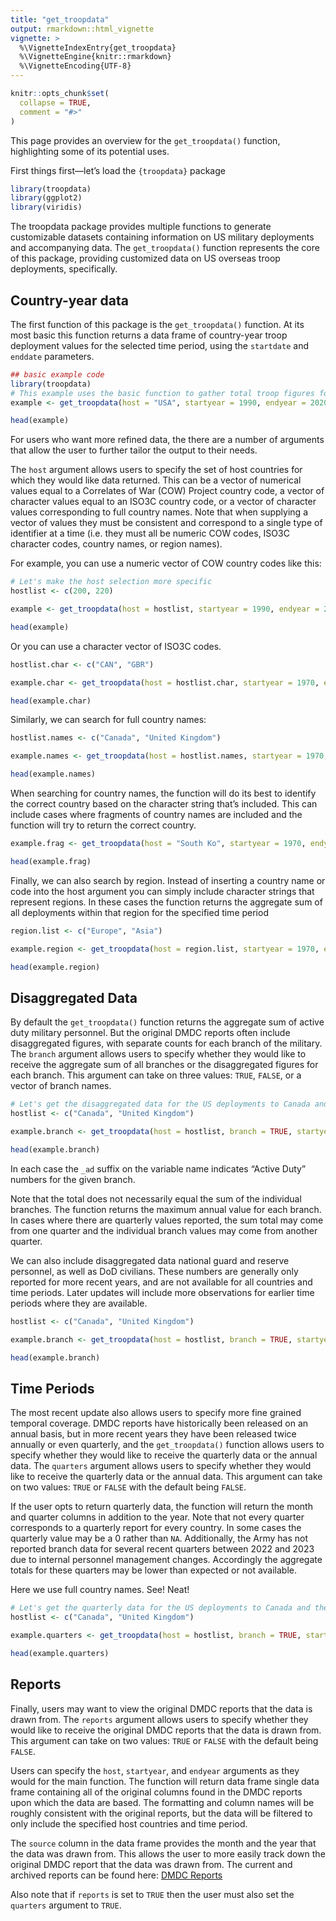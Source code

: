 ```yaml
---
title: "get_troopdata"
output: rmarkdown::html_vignette
vignette: >
  %\VignetteIndexEntry{get_troopdata}
  %\VignetteEngine{knitr::rmarkdown}
  %\VignetteEncoding{UTF-8}
---
```


```r
knitr::opts_chunk$set(
  collapse = TRUE,
  comment = "#>"
)

```

This page provides an overview for the `get_troopdata()` function, highlighting some of its potential uses.

First things first—let's load the `{troopdata}` package


```r
library(troopdata)
library(ggplot2)
library(viridis)
```

The troopdata package provides multiple functions to generate customizable datasets containing information on US military deployments and accompanying data. The `get_troopdata()` function represents the core of this package, providing customized data on US overseas troop deployments, specifically.


## Country-year data

The first function of this package is the `get_troopdata()` function. At its most basic this function returns a data frame of country-year troop deployment values for the selected time period, using the `startdate` and `enddate` parameters.

```r
## basic example code
library(troopdata)
# This example uses the basic function to gather total troop figures for all countries from 1990 to 2020
example <- get_troopdata(host = "USA", startyear = 1990, endyear = 2020)

head(example)

```


For users who want more refined data, the there are a number of arguments that allow the user to further tailor the output to their needs.

The `host` argument allows users to specify the set of host countries for which they would like data returned. This can be a vector of numerical values equal to a Correlates of War (COW) Project country code, a vector of character values equal to an ISO3C country code, or a vector of character values corresponding to full country names. Note that when supplying a vector of values they must be consistent and correspond to a single type of identifier at a time (i.e. they must all be numeric COW codes, ISO3C character codes, country names, or region names).

For example, you can use a numeric vector of COW country codes like this:

```r

# Let's make the host selection more specific
hostlist <- c(200, 220)

example <- get_troopdata(host = hostlist, startyear = 1990, endyear = 2020)

head(example)

```

Or you can use a character vector of ISO3C codes.

```r

hostlist.char <- c("CAN", "GBR")

example.char <- get_troopdata(host = hostlist.char, startyear = 1970, endyear = 2020)

head(example.char)

```

Similarly, we can search for full country names:

```r
hostlist.names <- c("Canada", "United Kingdom")

example.names <- get_troopdata(host = hostlist.names, startyear = 1970, endyear = 2020)

head(example.names)

```

When searching for country names, the function will do its best to identify the correct country based on the character string that's included. This can include cases where fragments of country names are included and the function will try to return the correct country. 

```r

example.frag <- get_troopdata(host = "South Ko", startyear = 1970, endyear = 2020)

head(example.frag)

```


Finally, we can also search by region. Instead of inserting a country name or code into the host argument you can simply include character strings that represent regions. In these cases the function returns the aggregate sum of all deployments within that region for the specified time period

```r

region.list <- c("Europe", "Asia")

example.region <- get_troopdata(host = region.list, startyear = 1970, endyear = 2020)

head(example.region)

```



## Disaggregated Data

By default the `get_troopdata()` function returns the aggregate sum of active duty military personnel. But the original DMDC reports often include disaggregated figures, with separate counts for each branch of the military. The `branch` argument allows users to specify whether they would like to receive the aggregate sum of all branches or the disaggregated figures for each branch. This argument can take on three values: `TRUE`, `FALSE`, or a vector of branch names. 

```r

# Let's get the disaggregated data for the US deployments to Canada and the UK
hostlist <- c("Canada", "United Kingdom")

example.branch <- get_troopdata(host = hostlist, branch = TRUE, startyear = 1970, endyear = 2020)

head(example.branch)


```

In each case the `_ad` suffix on the variable name indicates "Active Duty" numbers for the given branch.

Note that the total does not necessarily equal the sum of the individual branches. The function returns the maximum annual value for each branch. In cases where there are quarterly values reported, the sum total may come from one quarter and the individual branch values may come from another quarter.

We can also include disaggregated data national guard and reserve personnel, as well as DoD civilians. These numbers are generally only reported for more recent years, and are not available for all countries and time periods. Later updates will include more observations for earlier time periods where they are available.

```r

hostlist <- c("Canada", "United Kingdom")

example.branch <- get_troopdata(host = hostlist, branch = TRUE, startyear = 1970, endyear = 2020, guard_reserve = TRUE, civilians = TRUE)

head(example.branch)

```


## Time Periods

The most recent update also allows users to specify more fine grained temporal coverage. DMDC reports have historically been released on an annual basis, but in more recent years they have been released twice annually or even quarterly, and the `get_troopdata()` function allows users to specify whether they would like to receive the quarterly data or the annual data. The `quarters` argument allows users to specify whether they would like to receive the quarterly data or the annual data. This argument can take on two values: `TRUE` or `FALSE` with the default being `FALSE`. 

If the user opts to return quarterly data, the function will return the month and quarter columns in addition to the year. Note that not every quarter corresponds to a quarterly report for every country. In some cases the quarterly value may be a 0 rather than `NA`. Additionally, the Army has not reported branch data for several recent quarters between 2022 and 2023 due to internal personnel management changes. Accordingly the aggregate totals for these quarters may be lower than expected or not available. 

Here we use full country names. See! Neat!


```r

# Let's get the quarterly data for the US deployments to Canada and the UK
hostlist <- c("Canada", "United Kingdom")

example.quarters <- get_troopdata(host = hostlist, branch = TRUE, startyear = 2015, endyear = 2022, quarters = TRUE)

head(example.quarters)

```


## Reports

Finally, users may want to view the original DMDC reports that the data is drawn from. The `reports` argument allows users to specify whether they would like to receive the original DMDC reports that the data is drawn from. This argument can take on two values: `TRUE` or `FALSE` with the default being `FALSE`.

Users can specify the `host`, `startyear`, and `endyear` arguments as they would for the main function. The function will return data frame single data frame containing all of the original columns found in the DMDC reports upon which the data are based. The formatting and column names will be roughly consistent with the original reports, but the data will be filtered to only include the specified host countries and time period. 

The `source` column in the data frame provides the month and the year that the data was drawn from. This allows the user to more easily track down the original DMDC report that the data was drawn from. The current and archived reports can be found here: [DMDC Reports](https://dwp.dmdc.osd.mil/dwp/app/dod-data-reports/workforce-reports)

Also note that if `reports` is set to `TRUE` then the user must also set the `quarters` argument to `TRUE`. 


